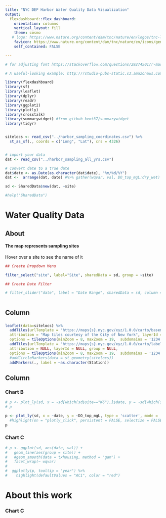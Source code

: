 ---
title: "NYC DEP Harbor Water Quality Data Visualization"
output: 
  flexdashboard::flex_dashboard:
    orientation: columns
    vertical_layout: fill
    theme: cosmo
   # logo: https://www.nature.org/content/dam/tnc/nature/en/logos/tnc-logo-white.svg
    favicon: https://www.nature.org/content/dam/tnc/nature/en/icons/general-icons/icon_nature_favicon.ico
    self_contained: FALSE

---

```{r setup, include=FALSE}
# for adjusting font https://stackoverflow.com/questions/29274501/r-markdown-changing-font-size-and-font-type-in-html-output

# A useful-looking example: http://rstudio-pubs-static.s3.amazonaws.com/209203_02f14fea3274448bbbf8d04c99c6051b.html

library(flexdashboard)
library(sf)
library(leaflet)
library(dplyr)
library(readr)
library(ggplot2)
library(plotly)
library(crosstalk)
library(summarywidget) #from github kent37/summarywidget
library(tidyr)


sitelocs <- read_csv("../harbor_sampling_coordinates.csv") %>% 
  st_as_sf(., coords = c("Long", "Lat"), crs = 4326)


# import your data 
dat <- read_csv("../harbor_sampling_all_yrs.csv")

# convert date to a true date 
dat$date <- as.Date(as.character(dat$date), "%m/%d/%Y")
dat <-  arrange(dat, date) #%>% gather(wqvar, val, DO_top_mgL:dry_wet) Latter part makes into long form data

sd <- SharedData$new(dat, ~site)

#help("SharedData")

```

Water Quality Data
===================================== 

About {.sidebar}
-------------------------------------
#### The map represents sampling sites
Hover over a site to see the name of it

```{r}
## Create Dropdown Menu

filter_select("site", label="Site", sharedData = sd, group = ~site)

## Create Date Filter

# filter_slider("date", label = "Date Range", sharedData = sd, column = ~date)



```



Column {data-width=300}
-----------------------------------------------------------------------

### 

```{r}
leaflet(data=sitelocs) %>% 
  addTiles(urlTemplate = "https://maps{s}.nyc.gov/xyz/1.0.0/carto/basemap/{z}/{x}/{y}.jpg",
  attribution = "Map tiles courtesy of the City of New York", layerId = NULL, group = NULL,
  options = tileOptions(minZoom = 8, maxZoom = 19,  subdomains = '1234',)) %>%
  addTiles(urlTemplate = "https://maps{s}.nyc.gov/xyz/1.0.0/carto/label/{z}/{x}/{y}.png8",
  attribution = NULL, layerId = NULL, group = NULL,
  options = tileOptions(minZoom = 8, maxZoom = 19,  subdomains = '1234',)) %>%
  #addCircleMarkers(data = st_geometry(sitelocs))
  addMarkers(., label = ~as.character(Station))

```

Column {data-width=600}
-----------------------------------------------------------------------

### Chart B

```{r}
# p <- plot_ly(sd, x = ~sd[which(sd$site=="K6"),]$date, y = ~sd[which(sdt$site=="K6"),]$DO_top_mgL, type = 'scatter', mode = 'lines')
# p

p <- plot_ly(sd, x = ~date, y = ~DO_top_mgL, type = 'scatter', mode = 'lines', split = dat$site)# %>%
  #highlight(on = "plotly_click", persistent = FALSE, selectize = FALSE, opacityDim = 0.5)
p

```

### Chart C

```{r}
# p <- ggplot(sd, aes(date, val)) +
#   geom_line(aes(group = site)) +
#   #geom_smooth(data = txhousing, method = "gam") +
#   facet_wrap(~ wqvar)
#  
#  ggplotly(p, tooltip = "year") %>%
#    highlight(defaultValues = "AC1", color = "red")
```

About this work
=====================================

### Chart C

```{r}

```
